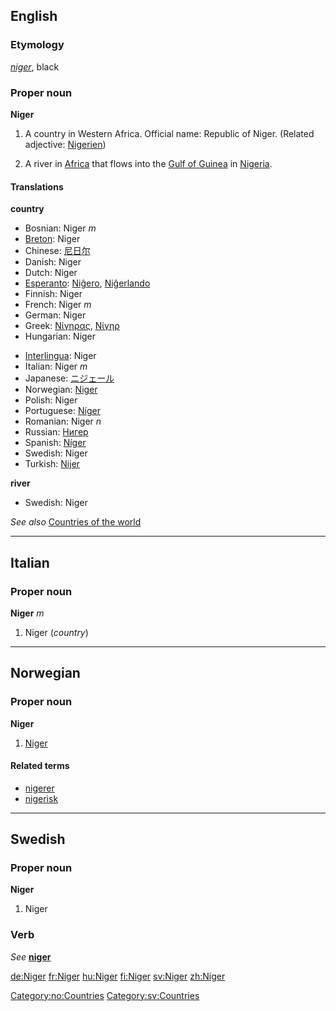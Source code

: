 {{See|niger}}
==English==
===Etymology===
{{wikipedia}}
{{L.}} ''[[niger]]'', black

===Proper noun===
'''Niger'''

#A country in Western Africa. Official name: Republic of Niger. (Related adjective: [[Nigerien]])
# {{rivers}} A river in [[Africa]] that flows into the [[Gulf of Guinea]] in [[Nigeria]]. 

====Translations====

'''country'''
{{top}}
*Bosnian: Niger ''m''
*[[Breton]]: Niger
*Chinese: [[尼日尔]]
*Danish: Niger
*Dutch: Niger
*[[Esperanto]]: [[Niĝero]], [[Niĝerlando]]
*Finnish: Niger
*French: Niger ''m''
*German: Niger
*Greek: [[Νίγηρας]], [[Νίγηρ]]
*Hungarian: Niger
{{mid}}
*[[Interlingua]]: Niger
*Italian: Niger ''m''
*Japanese: [[ニジェール]]
*Norwegian: [[#Norwegian|Niger]]
*Polish: Niger
*Portuguese: [[Níger]]
*Romanian: Niger ''n''
*Russian: [[Нигер]]
*Spanish: [[Níger]]
*Swedish: Niger
*Turkish: [[Nijer]]
{{bottom}}

'''river'''
{{top}}
{{mid}}
*Swedish: Niger
{{bottom}}

''See also'' [[Countries of the world]]
----

==Italian==
===Proper noun===
'''Niger''' ''m''

#Niger (''country'')

----

==Norwegian==
===Proper noun===
[[Category:no:Countries]]
'''Niger'''
#[[#English|Niger]]
====Related terms====
*[[nigerer]]
*[[nigerisk]]
-----

==Swedish==
===Proper noun===
'''Niger'''
#Niger

===Verb===
''See'' '''[[niger]]'''

[[Category:sv:Countries]]

[[de:Niger]]
[[fr:Niger]]
[[hu:Niger]]
[[fi:Niger]]
[[sv:Niger]]
[[zh:Niger]]